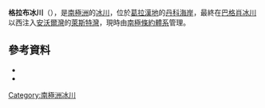 {{coord|64|56|S|62|38|W|source:GNIS|display=title}}

'''格拉布冰川'''（{{lang-en|Grubb Glacier}}），是[[南極洲|南極洲]]的[[冰川|冰川]]，位於[[葛拉漢地|葛拉漢地]]的[[丹科海岸|丹科海岸]]，最終在[[巴格肖冰川|巴格肖冰川]]以西注入[[安沃爾灣|安沃爾灣]]的[[萊斯特灣|萊斯特灣]]，現時由[[南極條約體系|南極條約體系]]管理。

==參考資料==
*{{cite gnis | type = antarid | id = 6089| name = Grubb Glacier | accessdate = 2012-05-10}}
*{{usgs-gazetteer|id=6089}}

{{DEFAULTSORT:Grubb Glacier}}
[[Category:南極洲冰川|Category:南極洲冰川]]


{{DancoCoast-geo-stub}}